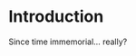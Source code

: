 \clearpage
\pagenumbering{arabic}\setcounter{page}{1}
\onehalfspacing

# Introduction

Since time immemorial... really? 


